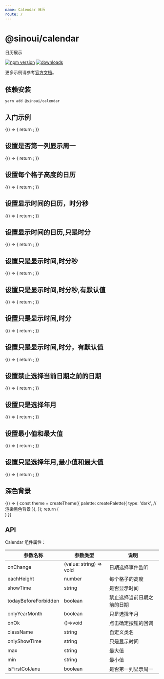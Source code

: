 ```yaml
---
name: Calendar 日历
route: /
---
```



# @sinoui/calendar

日历展示

[![npm version](https://img.shields.io/npm/v/@sinoui/calendar)](https://www.npmjs.com/package/@sinoui/calendar)
[![downloads](https://img.shields.io/npm/dm/@sinoui/calendar)](https://www.npmjs.com/package/@sinoui/calendar)

更多示例请参考[官方文档](https://sinoui.github.io/calendar/)。

## 依赖安装

```shell
yarn add @sinoui/calendar
```

## 入门示例

<Playground>
  {() => {
    return <Calendar />;
  }}
</Playground>

## 设置是否第一列显示周一

<Playground>
  {() => {
    return <Calendar isFirstColJanu/>;
  }}
</Playground>

## 设置每个格子高度的日历

<Playground>
  {() => {
    return <Calendar eachHeight={100} />;
  }}
</Playground>

## 设置显示时间的日历，时分秒

<Playground>
  {() => {
    return <Calendar showTime='HH:mm:ss'  />;
  }}
</Playground>

## 设置显示时间的日历,只是时分

<Playground>
  {() => {
    return <Calendar showTime='HH:mm' />;
  }}
</Playground>

## 设置只是显示时间,时分秒

<Playground>
  {() => {
    return <Calendar onlyShowTime='HH:mm:ss' />;
  }}
</Playground>

## 设置只是显示时间,时分秒,有默认值

<Playground>
  {() => {
    return <Calendar onlyShowTime='HH:mm:ss' dateTime="00:21:56" />;
  }}
</Playground>

## 设置只是显示时间,时分

<Playground>
  {() => {
    return <Calendar onlyShowTime='HH:mm' />;
  }}
</Playground>

## 设置只是显示时间,时分，有默认值

<Playground>
  {() => {
    return <Calendar onlyShowTime='HH:mm' dateTime="00:21" />;
  }}
</Playground>

## 设置禁止选择当前日期之前的日期

<Playground>
  {() => {
    return <Calendar todayBeforeForbidden />;
  }}
</Playground>

## 设置只是选择年月

<Playground>
  {() => {
    return <Calendar onlyYearMonth />;
  }}
</Playground>

## 设置最小值和最大值

<Playground>
  {() => {
    return <Calendar min="2020-02-01" max="2020-02-20" />;
  }}
</Playground>

## 设置只是选择年月,最小值和最大值

<Playground>
  {() => {
    return <Calendar onlyYearMonth min="2020-02" max="2020-11" />;
  }}
</Playground>

## 深色背景


<Playground>
  {() => {
    const theme = createTheme({
    palette: createPalette({
      type: 'dark', // 渲染黑色背景
    }),
  });
  return (    
    <ThemeProvider theme={theme}> 
      <div style={{background:'black',padding:'50px'}}>
       <Calendar  />
      </div>
    </ThemeProvider>
  ) 
  }}
</Playground>  

## API

Calendar 组件属性：

| 参数名称             | 参数类型                | 说明                       |
| -------------------- | ----------------------- | -------------------------- |
| onChange             | (value: string) => void | 日期选择事件监听           |
| eachHeight           | number                  | 每个格子的高度             |
| showTime             | string                 | 是否显示时间               |
| todayBeforeForbidden | boolean                 | 禁止选择当前日期之前的日期 |
| onlyYearMonth        | boolean                 | 只是选择年月               |
| onOk                 | ()=>void                | 点击确定按钮的回调         |
| className   | string          | 自定义类名                                                   |
| onlyShowTime   | string          | 只是显示时间    |
| max   | string          | 最大值    |
| min   | string          | 最小值    |
| isFirstColJanu   | boolean          | 是否第一列显示周一    |
